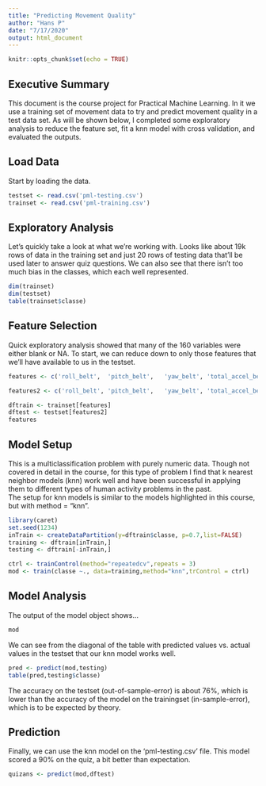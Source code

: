 ```yaml
---
title: "Predicting Movement Quality"
author: "Hans P"
date: "7/17/2020"
output: html_document
---
```


```r
knitr::opts_chunk$set(echo = TRUE)


```
## Executive Summary
This document is the course project for Practical Machine Learning. In it we use a training set of movement data to try and predict movement quality in a test data set. As will be shown below, I completed some exploratory analysis to reduce the feature set, fit a knn model with cross validation, and evaluated the outputs.

## Load Data  
Start by loading the data. 

```r

testset <- read.csv('pml-testing.csv')
trainset <- read.csv('pml-training.csv')
```

## Exploratory Analysis
Let's quickly take a look at what we're working with. Looks like about 19k rows of data in the training set and just 20 rows of testing data that'll be used later to answer quiz questions. We can also see that there isn't too much bias in the classes, which each well represented.
```r
dim(trainset)
dim(testset)
table(trainset$classe)
```

## Feature Selection
Quick exploratory analysis showed that many of the 160 variables were either blank or NA. To start, we can reduce down to only those features that we'll have available to us in the testset. 
```r

features <- c('roll_belt',	'pitch_belt',	'yaw_belt',	'total_accel_belt',	'gyros_belt_x',	'gyros_belt_y',	'gyros_belt_z',	'accel_belt_x',	'accel_belt_y',	'accel_belt_z',	'magnet_belt_x',	'magnet_belt_y',	'magnet_belt_z',	'roll_arm',	'pitch_arm',	'yaw_arm',	'total_accel_arm',	'gyros_arm_x',	'gyros_arm_y',	'gyros_arm_z',	'accel_arm_x',	'accel_arm_y',	'accel_arm_z',	'magnet_arm_x',	'magnet_arm_y',	'magnet_arm_z',	'roll_dumbbell',	'pitch_dumbbell',	'yaw_dumbbell',	'gyros_dumbbell_x',	'gyros_dumbbell_y',	'gyros_dumbbell_z',	'accel_dumbbell_x',	'accel_dumbbell_y',	'accel_dumbbell_z',	'magnet_dumbbell_x',	'magnet_dumbbell_y',	'magnet_dumbbell_z',	'roll_forearm',	'pitch_forearm',	'yaw_forearm',	'total_accel_forearm',	'gyros_forearm_x',	'gyros_forearm_y',	'gyros_forearm_z',	'accel_forearm_x',	'accel_forearm_y',	'accel_forearm_z',	'magnet_forearm_x',	'magnet_forearm_y',	'magnet_forearm_z','classe')

features2 <- c('roll_belt',	'pitch_belt',	'yaw_belt',	'total_accel_belt',	'gyros_belt_x',	'gyros_belt_y',	'gyros_belt_z',	'accel_belt_x',	'accel_belt_y',	'accel_belt_z',	'magnet_belt_x',	'magnet_belt_y',	'magnet_belt_z',	'roll_arm',	'pitch_arm',	'yaw_arm',	'total_accel_arm',	'gyros_arm_x',	'gyros_arm_y',	'gyros_arm_z',	'accel_arm_x',	'accel_arm_y',	'accel_arm_z',	'magnet_arm_x',	'magnet_arm_y',	'magnet_arm_z',	'roll_dumbbell',	'pitch_dumbbell',	'yaw_dumbbell',	'gyros_dumbbell_x',	'gyros_dumbbell_y',	'gyros_dumbbell_z',	'accel_dumbbell_x',	'accel_dumbbell_y',	'accel_dumbbell_z',	'magnet_dumbbell_x',	'magnet_dumbbell_y',	'magnet_dumbbell_z',	'roll_forearm',	'pitch_forearm',	'yaw_forearm',	'total_accel_forearm',	'gyros_forearm_x',	'gyros_forearm_y',	'gyros_forearm_z',	'accel_forearm_x',	'accel_forearm_y',	'accel_forearm_z',	'magnet_forearm_x',	'magnet_forearm_y',	'magnet_forearm_z')

dftrain <- trainset[features]
dftest <- testset[features2]
features
```

## Model Setup
This is a multiclassification problem with purely numeric data. Though not covered in detail in the course, for this type of problem I find that k nearest neighbor models (knn) work well and have been successful in applying them to different types of human activity problems in the past.  
The setup for knn models is similar to the models highlighted in this course, but with method = "knn".

```r
library(caret)
set.seed(1234)
inTrain <- createDataPartition(y=dftrain$classe, p=0.7,list=FALSE)
training <- dftrain[inTrain,]
testing <- dftrain[-inTrain,]

ctrl <- trainControl(method="repeatedcv",repeats = 3)  
mod <- train(classe ~., data=training,method="knn",trControl = ctrl)
```

## Model Analysis
The output of the model object shows...
```r
mod
```
We can see from the diagonal of the table with predicted values vs. actual values in the testset that our knn model works well. 
```r
pred <- predict(mod,testing)
table(pred,testing$classe)
```
The accuracy on the testset (out-of-sample-error) is about 76%, which is lower than the accuracy of the model on the trainingset (in-sample-error), which is to be expected by theory.

## Prediction
Finally, we can use the knn model on the 'pml-testing.csv' file. This model scored a 90% on the quiz, a bit better than expectation.
```r
quizans <- predict(mod,dftest)
```
